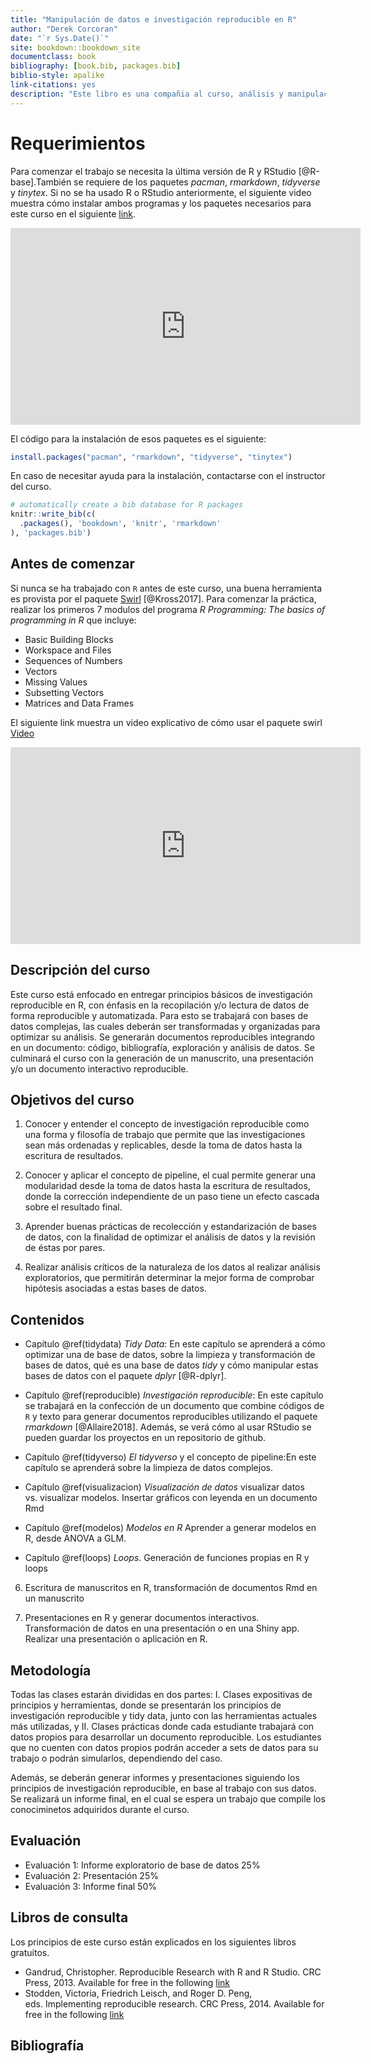 ```yaml
--- 
title: "Manipulación de datos e investigación reproducible en R"
author: "Derek Corcoran"
date: "`r Sys.Date()`"
site: bookdown::bookdown_site
documentclass: book
bibliography: [book.bib, packages.bib]
biblio-style: apalike
link-citations: yes
description: "Este libro es una compañia al curso, análisis y manipulación de datos en R"
---
```



# Requerimientos {-}

Para comenzar el trabajo se necesita la última versión de R y RStudio [@R-base].También se requiere de los paquetes *pacman*, *rmarkdown*, *tidyverse* y *tinytex*. Si no se ha usado R o RStudio anteriormente, el siguiente video muestra cómo instalar ambos programas y los paquetes necesarios para este curso en el siguiente [link](https://youtu.be/RtkCAKXsVbw).

<iframe width="560" height="315" src="https://www.youtube.com/embed/RtkCAKXsVbw" frameborder="0" allow="autoplay; encrypted-media" allowfullscreen></iframe>

El código para la instalación de esos paquetes es el siguiente:

```r
install.packages("pacman", "rmarkdown", "tidyverse", "tinytex")
```


En caso de necesitar ayuda para la instalación, contactarse con el instructor del curso.

```r
# automatically create a bib database for R packages
knitr::write_bib(c(
  .packages(), 'bookdown', 'knitr', 'rmarkdown'
), 'packages.bib')
```

## Antes de comenzar

Si nunca se ha trabajado con `R` antes de este curso, una buena herramienta es provista por el paquete [Swirl](http://swirlstats.com/students.html) [@Kross2017]. Para comenzar la práctica, realizar los primeros 7 modulos del programa *R Programming: The basics of programming in R* que incluye:

* Basic Building Blocks
* Workspace and Files
* Sequences of Numbers
* Vectors
* Missing Values
* Subsetting Vectors
* Matrices and Data Frames


El siguiente link muestra un video explicativo de cómo usar el paquete swirl [Video](https://youtu.be/w6L7Ye18yPE)

<iframe width="560" height="315" src="https://www.youtube.com/embed/w6L7Ye18yPE" frameborder="0" allow="autoplay; encrypted-media" allowfullscreen></iframe>

## Descripción del curso

Este curso está enfocado en entregar principios básicos de investigación reproducible en R, con énfasis en la recopilación y/o lectura de datos de forma reproducible y automatizada. Para esto se trabajará con bases de datos complejas, las cuales deberán ser transformadas y organizadas para optimizar su análisis. Se generarán documentos reproducibles integrando en un documento: código, bibliografía, exploración y análisis de datos. Se culminará el curso con la generación de un manuscrito, una presentación y/o un documento interactivo reproducible.

##  Objetivos del curso

1. Conocer y entender el concepto de investigación reproducible como una forma y filosofía de trabajo que permite que las investigaciones sean más ordenadas y replicables, desde  la toma de datos hasta la escritura de resultados.

2. Conocer y aplicar el concepto de pipeline, el cual permite generar una modularidad desde la toma de datos hasta la escritura de resultados, donde la corrección independiente de un paso tiene un efecto cascada sobre el resultado final.

3. Aprender buenas prácticas de recolección y estandarización de bases de datos, con la finalidad de optimizar el análisis de datos y la revisión de éstas por pares.

4. Realizar análisis críticos de la naturaleza de los datos al realizar análisis exploratorios, que permitirán determinar la mejor forma de comprobar hipótesis asociadas a estas bases de datos.

## Contenidos

+  Capítulo \@ref(tidydata) *Tidy Data*: En este capítulo se aprenderá a cómo optimizar una de base de datos, sobre la limpieza y transformación de bases de datos, qué es una base de datos *tidy* y cómo manipular estas bases de datos con el paquete *dplyr* [@R-dplyr].

+  Capítulo \@ref(reproducible) *Investigación reproducible*: En este capítulo se trabajará en la confección de un documento que combine códigos de `R` y texto para generar documentos reproducibles utilizando el paquete *rmarkdown* [@Allaire2018]. Además, se verá cómo al usar RStudio se pueden guardar los proyectos en un repositorio de github.
    
+ Capítulo \@ref(tidyverso) *El tidyverso* y el concepto de pipeline:En este capítulo se aprenderá sobre la limpieza de datos complejos.

+ Capítulo \@ref(visualizacion) *Visualización de datos* visualizar datos vs. visualizar modelos. Insertar gráficos con leyenda en un documento Rmd

+ Capítulo \@ref(modelos) *Modelos en R* Aprender a generar modelos en R, desde ANOVA a GLM.

+ Capítulo \@ref(loops) *Loops*. Generación de funciones propias en R y loops

6. Escritura de manuscritos en R, transformación de documentos Rmd en un manuscrito

7. Presentaciones en R y generar documentos interactivos. Transformación de datos en una presentación o en una Shiny app. Realizar una presentación o aplicación en R.

## Metodología

Todas las clases estarán divididas en dos partes: I. Clases expositivas de principios y herramientas, donde se presentarán los principios de investigación reproducible y tidy data, junto con las herramientas actuales más utilizadas, y II. Clases prácticas donde cada estudiante trabajará con datos propios para desarrollar un documento reproducible. Los estudiantes que no cuenten con datos propios podrán acceder a sets de datos para su trabajo o podrán simularlos, dependiendo del caso.

Además, se deberán generar informes y presentaciones siguiendo los principios de investigación reproducible, en base al trabajo con sus datos. Se realizará un informe final, en el cual se espera un trabajo que compile los conociminetos adquiridos durante el curso.

##  Evaluación

* Evaluación 1: Informe exploratorio de base de datos 25%
* Evaluación 2: Presentación 25%
* Evaluación 3: Informe final 50%


## Libros de consulta

Los principios de este curso están explicados en los siguientes libros gratuitos.

* Gandrud, Christopher. Reproducible Research with R and R Studio. CRC Press, 2013. Available for free in the following
[link](https://englianhu.files.wordpress.com/2016/01/reproducible-research-with-r-and-studio-2nd-edition.pdf)
* Stodden, Victoria, Friedrich Leisch, and Roger D. Peng, eds. Implementing reproducible research. CRC Press, 2014. Available for free in the following [link](http://web.stanford.edu/~vcs/papers/ijclp-STODDEN-2009.pdf)

## Bibliografía